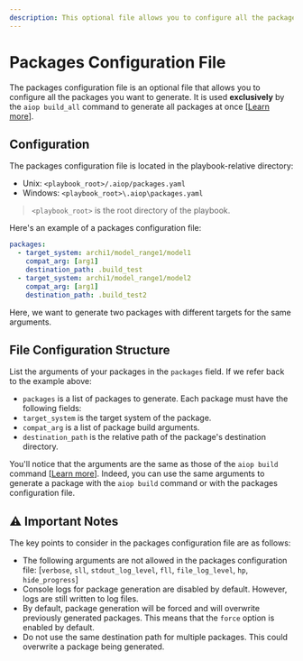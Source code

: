 ```yaml
---
description: This optional file allows you to configure all the packages you want to generate. It is only used by the `aiop build_all` command to generate all packages at once.
---
```


# Packages Configuration File

The packages configuration file is an optional file that allows you to configure all the packages you want to generate. It is used __exclusively__ by the `aiop build_all` command to generate all packages at once [[Learn more](/docs/cli/build#build_all-command)].

## Configuration

The packages configuration file is located in the playbook-relative directory:
- Unix: `<playbook_root>/.aiop/packages.yaml`
- Windows: `<playbook_root>\.aiop\packages.yaml`

> `<playbook_root>` is the root directory of the playbook.

Here's an example of a packages configuration file:

```yaml filename=".aiop/packages.yaml"
packages:
  - target_system: archi1/model_range1/model1
    compat_arg: [arg1]
    destination_path: .build_test
  - target_system: archi1/model_range1/model2
    compat_arg: [arg1]
    destination_path: .build_test2
```

Here, we want to generate two packages with different targets for the same arguments.

## File Configuration Structure

List the arguments of your packages in the `packages` field. If we refer back to the example above:

- `packages` is a list of packages to generate. Each package must have the following fields:
- `target_system` is the target system of the package.
- `compat_arg` is a list of package build arguments.
- `destination_path` is the relative path of the package's destination directory.

You'll notice that the arguments are the same as those of the `aiop build` command [[Learn more](/docs/cli/build#build-command)]. Indeed, you can use the same arguments to generate a package with the `aiop build` command or with the packages configuration file.

## ⚠️ Important Notes

The key points to consider in the packages configuration file are as follows:

- The following arguments are not allowed in the packages configuration file: [`verbose`, `sll`, `stdout_log_level`, `fll`, `file_log_level`, `hp`, `hide_progress`]
- Console logs for package generation are disabled by default. However, logs are still written to log files.
- By default, package generation will be forced and will overwrite previously generated packages. This means that the `force` option is enabled by default.
- Do not use the same destination path for multiple packages. This could overwrite a package being generated.